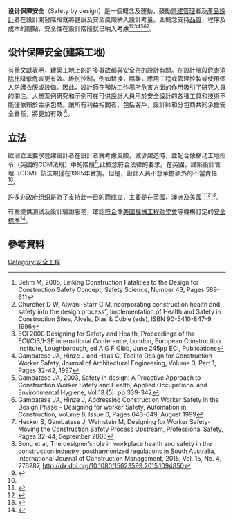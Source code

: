 {{Occupational hazards}}

'''设计保障安全'''（Safety by design）是一個概念及運動，鼓勵[[營建管理|營建管理]]者及[[產品設計|產品設計]]者在設計開發階段就將健康及安全風險納入設計考量。此概念支持[[品質|品質]]、程序及成本的觀點，安全性在設計階段就已納入考慮<ref>Behm M, 2005, Linking Construction Fatalities to the Design for Construction Safety Concept, Safety Science, Number 43, Pages 589-611</ref><ref>Churcher D W, Alwani-Starr G M,Incorporating construction health and safety into the design process”, Implementation of Health and Safety in Construction Sites, Alvels, Dias & Coble (eds), ISBN 90-5410-847-9, 1996</ref><ref>ECI 2000 Designing for Safety and Health, Proceedings of the ECI/CIB/HSE international Conference, London, European Construction Institute, Loughborough, ed A G F Gibb, June 245pp ECI, Publications</ref><ref>Gambatese JA,  Hinze J and Haas C, Tool to Design for Construction Worker Safety, Journal of Architectural Engineering, Volume 3, Part 1, Pages 32-42, 1997</ref><ref>Gambatese JA, 2003, Safety in design: A Proactive Approach to Construction Worker Safety and Health, Applied Occupational and Environmental Hygiene, Vol 18 (5): pp 339-342</ref><ref>Gambatese JA, Hinze J, Addressing Construction Worker Safety in the Design Phase – Designing for worker Safety, Automation in Construction, Volume 8, Issue 6, Pages 643-649, August 1999</ref><ref>Hecker S, Gambatese J, Weinstein M, Designing for Worker Safety- Moving the Construction Safety Process Upstream, Professional Safety, Pages 32-44, September 2005</ref>。

==设计保障安全(建築工地)==
有量文獻表明，建築工地上的許多事故都與安全帶的設計有關。在設計階段[[危害消除|危害消除]]比降低危害更有效。級別控制，例如替換，隔離，應用工程或管理控製或使用個人防護衣服或設備。因此，設計師在預防工作場所危害方面的作用吸引了研究人員的關注。大量案例研究和示例可在可供設計人員用於安全設計的各種工具和技術不能僅依賴於主承包商。讓所有利益相關者，包括客戶，設計師和分包商共同承擔安全責任，將更加有效 <ref name="#1">Bong et al, The designer’s role in workplace health and safety in the construction industry: postharmonized regulations in South Australia, International Journal of Construction Management, 2015, Vol. 15, No. 4, 276287, http://dx.doi.org/10.1080/15623599.2015.1094850 </ref>。

==立法==
歐洲立法要求營建設計者在設計者就考慮風險，減少建造時{{link-en|對建筑工人的危害|Construction site safety#Hazards to construction workers}}，並配合像移动工地指令（英國的CDM法規）中的階段<ref>{{Cite web |url=http://www.hse.gov.uk/construction/cdm.htm |title=Health and Safety Executive CDM |accessdate=2015-04-21 |archive-date=2015-04-25 |archive-url=https://web.archive.org/web/20150425151212/http://www.hse.gov.uk/construction/cdm.htm |dead-url=no }}</ref>,此概念符合法律的要求。在英國，建築設計管理（CDM）該法規僅在1995年實施。但是，設計人員不想承擔額外的不當責任<ref name="#1"/>。

許多[[非政府组织|非政府组织]]是為了支持此一目的而成立，主要是在英國、澳洲及美國<ref>{{Cite web |url=http://www.saferdesign.org/Pages/default.aspx |title=Safer Design |access-date=2015-04-21 |archive-date=2013-04-15 |archive-url=https://archive.is/20130415184534/http://www.saferdesign.org/Pages/default.aspx |dead-url=no }}</ref><ref>{{Cite web |url=http://www.safeworkaustralia.gov.au/swa/HealthSafety/SafeDesign/ |title=Safe Work Australia |access-date=2015-04-21 |archive-date=2009-12-14 |archive-url=https://web.archive.org/web/20091214053507/http://www.safeworkaustralia.gov.au/swa/HealthSafety/SafeDesign/ |dead-url=yes }}</ref><ref>{{Cite web |url=https://secure.sph.harvard.edu/ccpe/programs.cfm?CSID=SDC0210&pg=cluster&CLID=1 |title=Harvard University School of Public health |access-date=2015-04-21 |archive-date=2010-08-16 |archive-url=https://web.archive.org/web/20100816172545/https://secure.sph.harvard.edu/ccpe/programs.cfm?CSID%3DSDC0210%26pg%3Dcluster%26CLID%3D1 |dead-url=no }}</ref>。

有些{{link-en|公證單位|Notified Body}}提供測試及設計驗證服務，確認[[守规|符合]]像[[美國機械工程師學會|美國機械工程師學會]]等機構訂定的[[安全標準|安全標準]]<ref>{{Cite web |url=http://www.tuv.com/en/corporate/business_customers/plants_machinery_1/pressure_equipment_2/asme_1/asme.html |title=Boiler and Pressure Vessel Inspection According to ASME |accessdate=2015-04-21 |archive-date=2017-01-14 |archive-url=https://web.archive.org/web/20170114072952/http://www.tuv.com/en/corporate/business_customers/plants_machinery_1/pressure_equipment_2/asme_1/asme.html |dead-url=yes }}</ref>。

== 參考資料 ==
{{Reflist|2}}

{{職業安全與健康}}

[[Category:安全工程|Category:安全工程]]